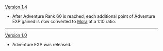 {{Change History/Header}}
[[Version 1.4]]
* After Adventure Rank 60 is reached, each additional point of Adventure EXP gained is now converted to [[Mora]] at a 1:10 ratio.
----
[[Version 1.0]]
* Adventure EXP was released.